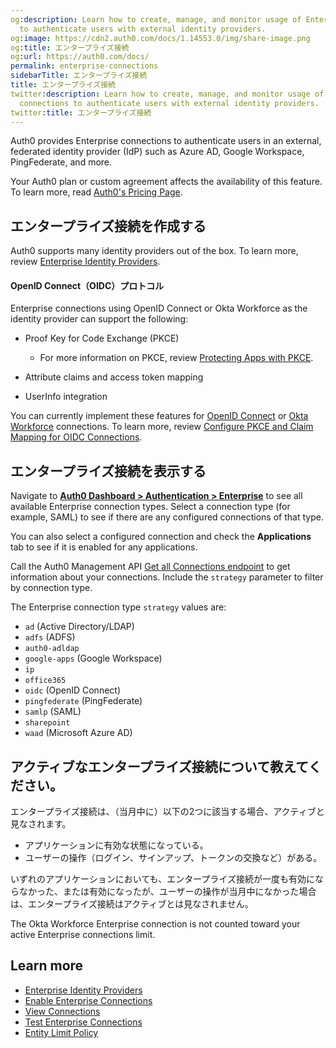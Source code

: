 ```yaml
---
og:description: Learn how to create, manage, and monitor usage of Enterprise connections
  to authenticate users with external identity providers.
og:image: https://cdn2.auth0.com/docs/1.14553.0/img/share-image.png
og:title: エンタープライズ接続
og:url: https://auth0.com/docs/
permalink: enterprise-connections
sidebarTitle: エンタープライズ接続
title: エンタープライズ接続
twitter:description: Learn how to create, manage, and monitor usage of Enterprise
  connections to authenticate users with external identity providers.
twitter:title: エンタープライズ接続
---
```


Auth0 provides Enterprise connections to authenticate users in an external, federated <Tooltip tip="Identity Provider (IdP): Service that stores and manages digital identities." cta="View Glossary" href="/docs/glossary?term=identity+provider">identity provider</Tooltip> (IdP) such as Azure AD, Google Workspace, PingFederate, and more.

<Card title="Availability varies by Auth0 plan">

Your Auth0 plan or custom agreement affects the availability of this feature. To learn more, read [Auth0's Pricing Page](https://auth0.com/pricing).

</Card>

## エンタープライズ接続を作成する

Auth0 supports many identity providers out of the box. To learn more, review [Enterprise Identity Providers](/docs/authenticate/identity-providers/enterprise-identity-providers).

#### OpenID Connect（OIDC）プロトコル

Enterprise connections using <Tooltip tip="OpenID: Open standard for authentication that allows applications to verify users' identities without collecting and storing login information." cta="View Glossary" href="/docs/glossary?term=OpenID">OpenID</Tooltip> Connect or Okta Workforce as the identity provider can support the following:

* Proof Key for Code Exchange (PKCE)

  + For more information on PKCE, review [Protecting Apps with PKCE](https://www.oauth.com/oauth2-servers/pkce/).
* Attribute claims and <Tooltip tip="Access Token: Authorization credential, in the form of an opaque string or JWT, used to access an API." cta="View Glossary" href="/docs/glossary?term=access+token">access token</Tooltip> mapping
* UserInfo integration

You can currently implement these features for [OpenID Connect](/docs/authenticate/identity-providers/enterprise-identity-providers/oidc) or [Okta Workforce](/docs/authenticate/identity-providers/enterprise-identity-providers/okta) connections. To learn more, review [Configure PKCE and Claim Mapping for OIDC Connections](/docs/authenticate/identity-providers/enterprise-identity-providers/configure-pkce-claim-mapping-for-oidc).

## エンタープライズ接続を表示する

<Tabs><Tab title="Dashboard">

Navigate to [**Auth0 Dashboard > Authentication > Enterprise**](https://manage.auth0.com/#/connections/enterprise) to see all available Enterprise connection types. Select a connection type (for example, SAML) to see if there are any configured connections of that type.

You can also select a configured connection and check the **Applications** tab to see if it is enabled for any applications.

</Tab><Tab title="Management API">

Call the Auth0 Management API [Get all Connections endpoint](https://auth0.com/docs/api/management/v2#!/Connections/get_connections) to get information about your connections. Include the `strategy` parameter to filter by connection type.

The Enterprise connection type `strategy` values are:

* `ad` (Active Directory/LDAP)
* `adfs` (ADFS)
* `auth0-adldap`
* `google-apps` (Google Workspace)
* `ip`
* `office365`
* `oidc` (OpenID Connect)
* `pingfederate` (PingFederate)
* `samlp` (SAML)
* `sharepoint`
* `waad` (Microsoft Azure AD)

</Tab></Tabs>

## アクティブなエンタープライズ接続について教えてください。

エンタープライズ接続は、（当月中に）以下の2つに該当する場合、アクティブと見なされます。

* アプリケーションに有効な状態になっている。
* ユーザーの操作（ログイン、サインアップ、トークンの交換など）がある。

いずれのアプリケーションにおいても、エンタープライズ接続が一度も有効にならなかった、または有効になったが、ユーザーの操作が当月中になかった場合は、エンタープライズ接続はアクティブとは見なされません。

<Callout icon="file-lines" color="#0EA5E9" iconType="regular">

The Okta Workforce Enterprise connection is not counted toward your active Enterprise connections limit.

</Callout>

## Learn more

* [Enterprise Identity Providers](/docs/authenticate/identity-providers/enterprise-identity-providers)
* [Enable Enterprise Connections](/docs/authenticate/identity-providers/enterprise-identity-providers/enable-enterprise-connections)
* [View Connections](/docs/authenticate/identity-providers/view-connections)
* [Test Enterprise Connections](/docs/authenticate/identity-providers/enterprise-identity-providers/test-enterprise-connections)
* [Entity Limit Policy](/docs/troubleshoot/customer-support/operational-policies/entity-limit-policy)